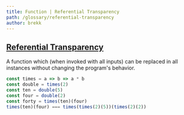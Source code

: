 ```yaml
---
title: Function | Referential Transparency
path: /glossary/referential-transparency
author: brekk
---
```


## [Referential Transparency](/glossary/referential-transparency)

A function which (when invoked with all inputs) can be replaced in all instances without changing the program's behavior.

```js
const times = a => b => a * b
const double = times(2)
const ten = double(5) 
const four = double(2) 
const forty = times(ten)(four)
times(ten)(four) === times(times(2)(5))(times(2)(2))
```
